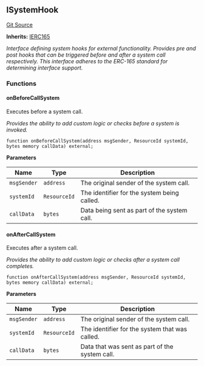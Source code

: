 [//]: # "This file is autogenerated, do not change manually"

## ISystemHook

[Git Source](https://github.com/latticexyz/mud/blob/main/packages/world/src/ISystemHook.sol)

**Inherits:**
[IERC165](./erc165-external#ierc165)

_Interface defining system hooks for external functionality.
Provides pre and post hooks that can be triggered before and after a system call respectively.
This interface adheres to the ERC-165 standard for determining interface support._

### Functions

#### onBeforeCallSystem

Executes before a system call.

_Provides the ability to add custom logic or checks before a system is invoked._

```solidity
function onBeforeCallSystem(address msgSender, ResourceId systemId, bytes memory callData) external;
```

**Parameters**

| Name        | Type         | Description                                 |
| ----------- | ------------ | ------------------------------------------- |
| `msgSender` | `address`    | The original sender of the system call.     |
| `systemId`  | `ResourceId` | The identifier for the system being called. |
| `callData`  | `bytes`      | Data being sent as part of the system call. |

#### onAfterCallSystem

Executes after a system call.

_Provides the ability to add custom logic or checks after a system call completes._

```solidity
function onAfterCallSystem(address msgSender, ResourceId systemId, bytes memory callData) external;
```

**Parameters**

| Name        | Type         | Description                                    |
| ----------- | ------------ | ---------------------------------------------- |
| `msgSender` | `address`    | The original sender of the system call.        |
| `systemId`  | `ResourceId` | The identifier for the system that was called. |
| `callData`  | `bytes`      | Data that was sent as part of the system call. |
